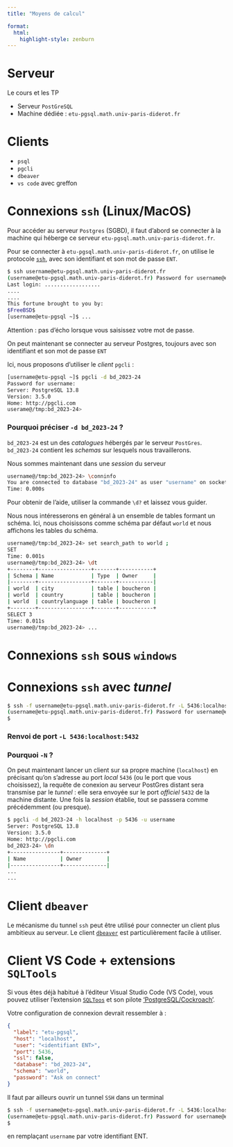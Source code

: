 ```yaml
---
title: "Moyens de calcul"

format:
  html:
    highlight-style: zenburn
---
```



# Serveur 

Le cours et les TP 

- Serveur `PostGreSQL`
- Machine dédiée : `etu-pgsql.math.univ-paris-diderot.fr`


# Clients 

- `psql`
- `pgcli`
- `dbeaver`
- `vs code` avec greffon

# Connexions `ssh`  (Linux/MacOS)

Pour accéder au serveur `Postgres` (SGBD), il faut d'abord  se connecter à la machine qui héberge ce serveur `etu-pgsql.math.univ-paris-diderot.fr`. 

Pour se connecter à `etu-pgsql.math.univ-paris-diderot.fr`, on utilise le protocole [`ssh`](https://en.wikipedia.org/wiki/Secure_Shell), avec son identifiant et son mot de passe `ENT`.

```.bash
$ ssh username@etu-pgsql.math.univ-paris-diderot.fr
(username@etu-pgsql.math.univ-paris-diderot.fr) Password for username@etu-pgsql.math.univ-paris-diderot.fr:
Last login: ..................
....
....
This fortune brought to you by:
$FreeBSD$
[username@etu-pgsql ~]$ ...
```

Attention : pas d'écho lorsque vous saisissez votre  mot de passe.

On peut maintenant se connecter au serveur Postgres, toujours avec son identifiant et son mot de passe `ENT`

Ici, nous proposons d'utiliser le *client* `pgcli`  :

```.bash
[username@etu-pgsql ~]$ pgcli -d bd_2023-24 
Password for username: 
Server: PostgreSQL 13.8
Version: 3.5.0
Home: http://pgcli.com
userame@/tmp:bd_2023-24> 
```

::: {.callout-note}

### Pourquoi préciser `-d bd_2023-24` ?

`bd_2023-24` est un des *catalogues* hébergés par le serveur `PostGres`. `bd_2023-24` contient les *schemas* sur lesquels nous travaillerons.

:::


Nous sommes maintenant dans une *session* du serveur 

```.bash
username@/tmp:bd_2023-24> \conninfo
You are connected to database "bd_2023-24" as user "username" on socket "/tmp" at port "None".
Time: 0.000s
```

Pour obtenir de l'aide, utiliser la commande `\d?` et laissez vous guider.


Nous nous intéresserons en général à un ensemble de tables formant un schéma. 
Ici, nous choisissons comme schéma par défaut `world` et nous affichons les tables du schéma. 


```.bash
username@/tmp:bd_2023-24> set search_path to world ;
SET
Time: 0.001s
username@/tmp:bd_2023-24> \dt
+--------+-----------------+-------+-----------+
| Schema | Name            | Type  | Owner     |
|--------+-----------------+-------+-----------|
| world  | city            | table | boucheron |
| world  | country         | table | boucheron |
| world  | countrylanguage | table | boucheron |
+--------+-----------------+-------+-----------+
SELECT 3
Time: 0.011s
username@/tmp:bd_2023-24> ...
```

# Connexions `ssh` sous `windows`

[]()

# Connexions `ssh` avec *tunnel*


```.bash
$ ssh -f username@etu-pgsql.math.univ-paris-diderot.fr -L 5436:localhost:5432 -N
(username@etu-pgsql.math.univ-paris-diderot.fr) Password for username@etu-pgsql.math.univ-paris-diderot.fr:
$ 
```


::: {.callout-note}

### Renvoi de port  `-L 5436:localhost:5432`


:::


::: {.callout-note}

### Pourquoi `-N` ?

:::

On peut maintenant lancer un client sur sa propre machine (`localhost`) en précisant qu'on s'adresse au port *local* 
`5436` (ou le port que vous choisissez), la requête de conexion au serveur PostGres distant sera transmise par le *tunnel* : elle sera envoyée sur le port *officiel* `5432`  de la machine distante. Une fois la *session* établie,
tout se passsera comme précédemment (ou presque).


```.bash
$ pgcli -d bd_2023-24 -h localhost -p 5436 -u username
Server: PostgreSQL 13.8
Version: 3.5.0
Home: http://pgcli.com
bd_2023-24> \dn
+----------------+--------------+
| Name           | Owner        |
|----------------+--------------|
...
...
```


# Client `dbeaver`

Le mécanisme du tunnel `ssh` peut être utilisé pour connecter un client plus ambitieux au serveur. 
Le client [`dbeaver`]() est particulièrement facile à utiliser. 



# Client VS Code + extensions `SQLTools` 

Si vous êtes déjà habitué à l'éditeur Visual Studio Code (VS Code), vous pouvez utiliser l'extension [`SQLToos`](https://vscode-sqltools.mteixeira.dev/en/home) et son pilote ['PostgreSQL/Cockroach'](https://vscode-sqltools.mteixeira.dev/en/drivers/postgre-sql). 

Votre configuration de connexion devrait ressembler à :

```.json
{
  "label": "etu-pgsql",
  "host": "localhost",
  "user": "<identifiant ENT>",
  "port": 5436,
  "ssl": false,
  "database": "bd_2023-24",
  "schema": "world",
  "password": "Ask on connect"
}
```

Il faut par ailleurs ouvrir un tunnel `SSH` dans un terminal 

```.bash
$ ssh -f username@etu-pgsql.math.univ-paris-diderot.fr -L 5436:localhost:5432 -N
(username@etu-pgsql.math.univ-paris-diderot.fr) Password for username@etu-pgsql.math.univ-paris-diderot.fr:
$ 
```

en remplaçant `username` par votre identifiant ENT. 

<!-- 
::: {.callout-note}

### Extension [`Remote-SSH`](https://marketplace.visualstudio.com/items?itemName=ms-vscode-remote.remote-ssh)

:::
 -->

